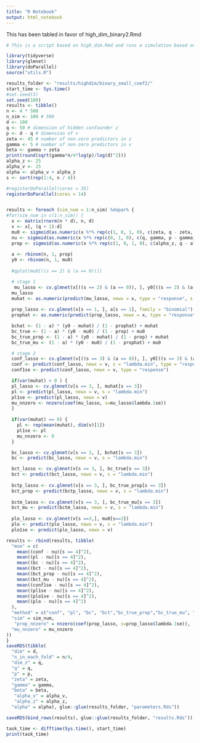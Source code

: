 ```yaml
---
title: "R Notebook"
output: html_notebook
---
```


This has been tabled in favor of high_dim_binary2.Rmd
```r
# This is a script based on high_dim.Rmd and runs a simulation based on the setup Edward emailed. It includes code to handle null models for the muhat's. This specification often elicits the null model for one or both nuisance functions in the first stage

library(tidyverse)
library(glmnet)
library(doParallel)
source("utils.R")

results_folder <- "results/highdim/binary_small_coef2/"
start_time <- Sys.time()
#set.seed(3)
set.seed(100)
results <- tibble()
n <- 4 * 500
n_sim <- 100 # 500
d <- 100
q <- 50 # dimension of hidden confounder z
p <- d - q # dimension of v
zeta <- 45 # number of non-zero predictors in z
gamma <- 5 # number of non-zero predictors in v
beta <- gamma + zeta
print(round(sqrt(gamma*n/4*log(p)/log(d)^2)))
alpha_z <- 25
alpha_v <- 25
alpha <- alpha_v + alpha_z
s <- sort(rep(1:4, n / 4))

#registerDoParallel(cores = 35)
registerDoParallel(cores = 14)


results <- foreach (sim_num = 1:n_sim) %dopar% {
#for(sim_num in c(1:n_sim)) {
  x <- matrix(rnorm(n * d), n, d)
  v <- x[, (q + 1):d]
  mu0 <- sigmoid(as.numeric(x %*% rep(c(1, 0, 1, 0), c(zeta, q - zeta, gamma, p -gamma)))/sqrt(beta*2/3))
  nu <- sigmoid(as.numeric(x %*% rep(c(0, 1, 0), c(q, gamma, p - gamma)))/sqrt(beta*2/3))
  prop <- sigmoid(as.numeric(x %*% rep(c(1, 0, 1, 0), c(alpha_z, q - alpha_z, alpha_v, p - alpha_v))) / sqrt(4*alpha))
  
  a <- rbinom(n, 1, prop)
  y0 <- rbinom(n, 1, mu0)
  
  #qplot(mu0[((s == 2) & (a == 0))])

  # stage 1
   mu_lasso <- cv.glmnet(x[((s == 2) & (a == 0)), ], y0[((s == 2) & (a == 0))], family = "binomial")
  mu_lasso
  muhat <- as.numeric(predict(mu_lasso, newx = x, type = "response", s = "lambda.min"))
  
  prop_lasso <- cv.glmnet(x[s == 1, ], a[s == 1], family = "binomial")
  prophat <- as.numeric(predict(prop_lasso, newx = x, type = "response", s = "lambda.min"))

  bchat <- (1 - a) * (y0 - muhat) / (1 - prophat) + muhat
  bc_true <- (1 - a) * (y0 - mu0) / (1 - prop) + mu0
  bc_true_prop <- (1 - a) * (y0 - muhat) / (1 - prop) + muhat
  bc_true_mu <- (1 - a) * (y0 - mu0) / (1 - prophat) + mu0

  # stage 2
  conf_lasso <- cv.glmnet(v[((s == 3) & (a == 0)), ], y0[((s == 3) & (a == 0))], family = "binomial")
  conf <- predict(conf_lasso, newx = v, s = "lambda.min", type = "response")
  conf1se <- predict(conf_lasso, newx = v, type = "response")

  if(var(muhat) > 0 ) {
  pl_lasso <- cv.glmnet(v[s == 3, ], muhat[s == 3])
  pl <- predict(pl_lasso, newx = v, s = "lambda.min")
  pl1se <- predict(pl_lasso, newx = v)
  mu_nnzero <- nnzero(coef(mu_lasso, s=mu_lasso$lambda.1se))
  }
  
  if(var(muhat) == 0) {
    pl <- rep(mean(muhat), dim(v)[1])
    pl1se <- pl
    mu_nnzero <- 0
  }

  bc_lasso <- cv.glmnet(v[s == 3, ], bchat[s == 3])
  bc <- predict(bc_lasso, newx = v, s = "lambda.min")

  bct_lasso <- cv.glmnet(v[s == 3, ], bc_true[s == 3])
  bct <- predict(bct_lasso, newx = v, s = "lambda.min")
  
  bctp_lasso <- cv.glmnet(v[s == 3, ], bc_true_prop[s == 3])
  bct_prop <- predict(bctp_lasso, newx = v, s = "lambda.min")
  
  bctm_lasso <- cv.glmnet(v[s == 3, ], bc_true_mu[s == 3])
  bct_mu <- predict(bctm_lasso, newx = v, s = "lambda.min")
  
  plo_lasso <- cv.glmnet(v[s ==3,], mu0[s==3])
  plo <- predict(plo_lasso, newx = v, s = "lambda.min")
  plo1se <- predict(plo_lasso, newx = v)

results <- rbind(results, tibble(
  "mse" = c(
    mean((conf - nu)[s == 4]^2),
    mean((pl - nu)[s == 4]^2),
    mean((bc - nu)[s == 4]^2),
    mean((bct - nu)[s == 4]^2),
    mean((bct_prop - nu)[s == 4]^2),
    mean((bct_mu - nu)[s == 4]^2),
    mean((conf1se - nu)[s == 4]^2),
    mean((pl1se - nu)[s == 4]^2),
    mean((plo1se - nu)[s == 4]^2),
    mean((plo - nu)[s == 4]^2)
  ),
  "method" = c("conf", "pl", "bc", "bct","bc_true_prop","bc_true_mu", "conf1se", "pl1se",  "oracle_plugin_1se","oracle_plugin"),
  "sim" = sim_num,
   "prop_nnzero" = nnzero(coef(prop_lasso, s=prop_lasso$lambda.1se)),
  "mu_nnzero" = mu_nnzero
))
}
saveRDS(tibble(    
  "dim" = d,
  "n_in_each_fold" = n/4,
  "dim_z" = q,
  "q" = q,
  "p" = p,
  "zeta" = zeta,
  "gamma" = gamma,
  "beta" = beta,
   "alpha_v" = alpha_v,
   "alpha_z" = alpha_z,
  "alpha" = alpha), glue::glue(results_folder, "parameters.Rds"))

saveRDS(bind_rows(results), glue::glue(results_folder, "results.Rds"))

task_time <- difftime(Sys.time(), start_time)
print(task_time)


```

